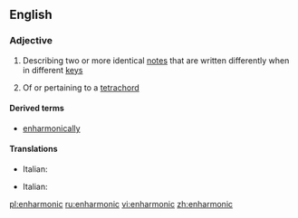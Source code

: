 ==English==

===Adjective===
{{wikipedia}}
{{en-adj|-}}

# {{music}} Describing two or more identical [[note]]s that are written differently when in different [[key]]s
# {{music}} Of or pertaining to a [[tetrachord]]

====Derived terms====
* [[enharmonically]]

====Translations====
{{trans-top|Describing two or more identical notes that are written differently when in different key}}
* Italian: {{t-|it|enarmonico}}
{{trans-mid}}
{{trans-bottom}}

{{trans-top|Of or pertaining to a tetrachord}}
* Italian: {{t-|it|enarmonico}}
{{trans-mid}}
{{trans-bottom}}

[[pl:enharmonic]]
[[ru:enharmonic]]
[[vi:enharmonic]]
[[zh:enharmonic]]